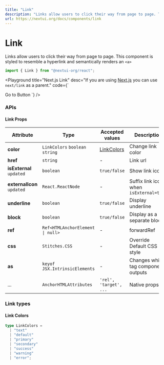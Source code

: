 ```yaml
---
title: "Link"
description: "Links allow users to click their way from page to page. This component is styled to resemble a hyperlink and semantically renders an <a>"
url: https://nextui.org/docs/components/link
---
```


# Link

Links allow users to click their way from page to page. This component is styled to resemble a hyperlink and semantically renders an `<a>`

```jsx
import { Link } from "@nextui-org/react";
```

<CarbonAd />

<Spacer y={2} />

<Playground
  title="Default"
  desc="You can use it to navigate between pages."
  files={linkContent.default_link}
/>

<Playground
  title="Colors"
  desc="You can use the `color` property to change `Link` color."
  files={linkContent.color}
/>

<Playground
  title="Variants"
  desc="You can choose between different styles of links."
  files={linkContent.variation}
/>

<Playground
  title="Block"
  desc="You can use the `block` property to display a separate block."
  files={linkContent.block}
/>

<Playground
  title="External Link"
  desc="Open link in new tab with the `isExternal` prop, you can also define custom `externalIcon` by yourself."
  files={linkContent.external}
/>

<Playground
  title="Next.js Link"
  desc="If you are using [Next.js](https://nextjs.org) you can use `next/link` as a parent."
  code={`<NextLink href="/docs/components/button">
  <Link block color="secondary">
    Go to Button
  </Link>
</NextLink>
`}
/>

<Spacer y={3} />

### APIs

<Spacer y={2} />

#### Link Props

| Attribute                | Type                                            | Accepted values            | Description                         | Default |
| ------------------------ | ----------------------------------------------- | -------------------------- | ----------------------------------- | ------- |
| **color**                | `LinkColors` `boolean` `string`                 | [LinkColors](#link-colors) | Change link color                   | `false` |
| **href**                 | `string`                                        | -                          | Link url                            | -       |
| **isExternal** `updated` | `boolean`                                       | `true/false`               | Show link icon                      | `false` |
| **externalIcon** `updated` | `React.ReactNode`                             | -                          | Suffix link icon when `isExternal=true` | `<LinkIcon />` |
| **underline**            | `boolean`                                       | `true/false`               | Display underline                   | `false` |
| **block**                | `boolean`                                       | `true/false`               | Display as a separate block         | `false` |
| **ref**                  | <Code>Ref<HTMLAnchorElement &#124; null></Code> | -                          | forwardRef                          | -       |
| **css**                  | `Stitches.CSS`                                  | -                          | Override Default CSS style          | -       |
| **as**                   | `keyof JSX.IntrinsicElements`                   | -                          | Changes which tag component outputs | `a`     |
| ...                      | `AnchorHTMLAttributes`                          | `'rel', 'target', ...`     | Native props                        | -       |

<Spacer y={2} />

### Link types

<Spacer y={1} />

#### Link Colors

```ts
type LinkColors =
  | "text"
  | "default"
  | "primary"
  | "secondary"
  | "success"
  | "warning"
  | "error";
```
